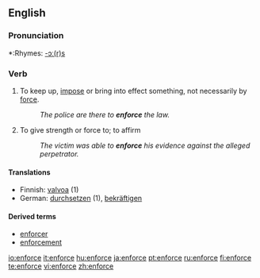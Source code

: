 ==English==

===Pronunciation===
*:Rhymes: [[Rhymes:English:-ɔː(r)s|-ɔː(r)s]]

===Verb===
{{en-verb|enforc|ing}}

# To keep up, [[impose]] or bring into effect something, not necessarily by [[force]].
#:''The police are there to '''enforce''' the law.''
# To give strength or force to; to affirm
#:''The victim was able to '''enforce''' his evidence against the alleged perpetrator.''

====Translations====
*Finnish: [[valvoa]] (1)
*German: [[durchsetzen]] (1), [[bekräftigen]]

====Derived terms====
*[[enforcer]]
*[[enforcement]]

[[io:enforce]]
[[it:enforce]]
[[hu:enforce]]
[[ja:enforce]]
[[pt:enforce]]
[[ru:enforce]]
[[fi:enforce]]
[[te:enforce]]
[[vi:enforce]]
[[zh:enforce]]